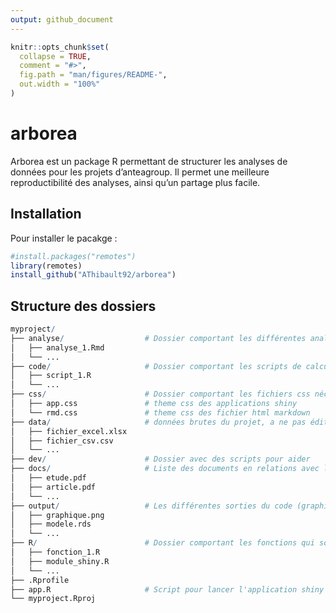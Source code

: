 ```yaml
---
output: github_document
---
```


<!-- README.md is generated from README.Rmd. Please edit that file -->

```r
knitr::opts_chunk$set(
  collapse = TRUE,
  comment = "#>",
  fig.path = "man/figures/README-",
  out.width = "100%"
)
```
# arborea

<!-- badges: start -->
<!-- badges: end -->

Arborea est un package R permettant de structurer les analyses de données pour les projets d'anteagroup. Il permet une meilleure reproductibilité des analyses, ainsi qu'un partage plus facile.

## Installation

Pour installer le pacakge :

```r
#install.packages("remotes")
library(remotes)
install_github("AThibault92/arborea")
```


## Structure des dossiers


```r
myproject/
├── analyse/                  # Dossier comportant les différentes analyses réalisées, au format Rmd
│   ├── analyse_1.Rmd
│   └── ... 
├── code/                     # Dossier comportant les scripts de calculs, au format .R
│   ├── script_1.R
│   └── ... 
├── css/                      # Dossier comportant les fichiers css nécéssaires
│   ├── app.css               # theme css des applications shiny
│   └── rmd.css               # theme css des fichier html markdown
├── data/                     # données brutes du projet, a ne pas éditer 
│   ├── fichier_excel.xlsx
│   ├── fichier_csv.csv
│   └── ... 
├── dev/                      # Dossier avec des scripts pour aider
├── docs/                     # Liste des documents en relations avec l'études (articles, rapport etc.)
│   ├── etude.pdf
│   ├── article.pdf
│   └── ... 
├── output/                   # Les différentes sorties du code (graphiques, tables, modèles etc.)
│   ├── graphique.png
│   ├── modele.rds
│   └── ... 
├── R/                        # Dossier comportant les fonctions qui sont utilisés dans les scripts et analyses
│   ├── fonction_1.R
│   ├── module_shiny.R
│   └── ... 
├── .Rprofile
├── app.R                     # Script pour lancer l'application shiny 
└── myproject.Rproj
```
